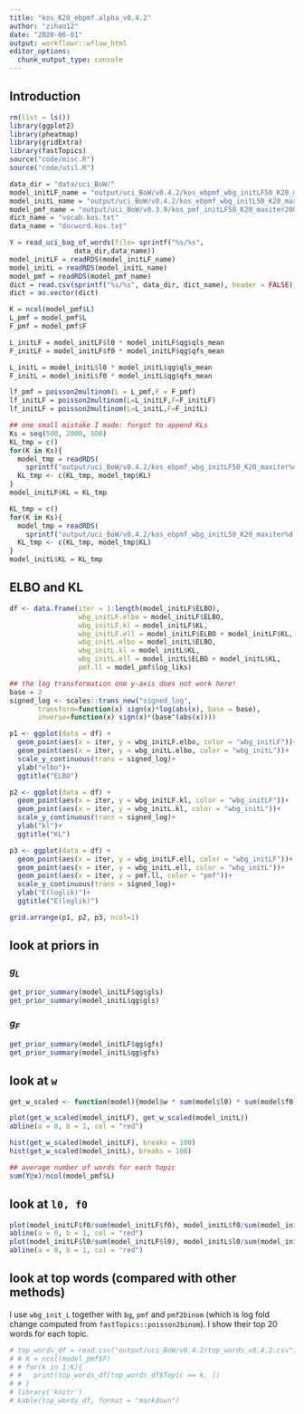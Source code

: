 ```yaml
---
title: "kos_K20_ebpmf.alpha_v0.4.2"
author: "zihao12"
date: "2020-06-01"
output: workflowr::wflow_html
editor_options:
  chunk_output_type: console
---
```


## Introduction

```r
rm(list = ls())
library(ggplot2)
library(pheatmap)
library(gridExtra)
library(fastTopics)
source("code/misc.R")
source("code/util.R")

data_dir = "data/uci_BoW/"
model_initLF_name = "output/uci_BoW/v0.4.2/kos_ebpmf_wbg_initLF50_K20_maxiter2000.Rds"
model_initL_name = "output/uci_BoW/v0.4.2/kos_ebpmf_wbg_initL50_K20_maxiter2000.Rds"
model_pmf_name = "output/uci_BoW/v0.3.9/kos_pmf_initLF50_K20_maxiter2000.Rds"
dict_name = "vocab.kos.txt"
data_name = "docword.kos.txt"

Y = read_uci_bag_of_words(file= sprintf("%s/%s",
			    data_dir,data_name))
model_initLF = readRDS(model_initLF_name)
model_initL = readRDS(model_initL_name)
model_pmf = readRDS(model_pmf_name)
dict = read.csv(sprintf("%s/%s", data_dir, dict_name), header = FALSE)[,1]
dict = as.vector(dict)

K = ncol(model_pmf$L)
L_pmf = model_pmf$L
F_pmf = model_pmf$F

L_initLF = model_initLF$l0 * model_initLF$qg$qls_mean
F_initLF = model_initLF$f0 * model_initLF$qg$qfs_mean

L_initL = model_initL$l0 * model_initL$qg$qls_mean
F_initL = model_initL$f0 * model_initL$qg$qfs_mean

lf_pmf = poisson2multinom(L = L_pmf,F = F_pmf)
lf_initLF = poisson2multinom(L=L_initLF,F=F_initLF)
lf_initLF = poisson2multinom(L=L_initL,F=F_initL)

## one small mistake I made: forgot to append KLs
Ks = seq(500, 2000, 500)
KL_tmp = c()
for(K in Ks){
  model_tmp = readRDS(
    sprintf("output/uci_BoW/v0.4.2/kos_ebpmf_wbg_initLF50_K20_maxiter%d.Rds", K))
  KL_tmp <- c(KL_tmp, model_tmp$KL)
}
model_initLF$KL = KL_tmp

KL_tmp = c()
for(K in Ks){
  model_tmp = readRDS(
    sprintf("output/uci_BoW/v0.4.2/kos_ebpmf_wbg_initL50_K20_maxiter%d.Rds", K))
  KL_tmp <- c(KL_tmp, model_tmp$KL)
}
model_initL$KL = KL_tmp
```


## ELBO and KL
```r
df <- data.frame(iter = 1:length(model_initLF$ELBO), 
                 wbg_initLF.elbo = model_initLF$ELBO,
                 wbg_initLF.kl = model_initLF$KL,
                 wbg_initLF.ell = model_initLF$ELBO + model_initLF$KL,
                 wbg_initL.elbo = model_initL$ELBO,
                 wbg_initL.kl = model_initL$KL,
                 wbg_initL.ell = model_initL$ELBO + model_initL$KL,
                 pmf.ll = model_pmf$log_liks)

## the log transformation onm y-axis does not work here!
base = 2
signed_log <- scales::trans_new("signed_log",
       transform=function(x) sign(x)*log(abs(x), base = base),
       inverse=function(x) sign(x)*(base^(abs(x))))

p1 <- ggplot(data = df) + 
  geom_point(aes(x = iter, y = wbg_initLF.elbo, color = "wbg_initLF"))+
  geom_point(aes(x = iter, y = wbg_initL.elbo, color = "wbg_initL"))+
  scale_y_continuous(trans = signed_log)+
  ylab("elbo")+
  ggtitle("ELBO")

p2 <- ggplot(data = df) + 
  geom_point(aes(x = iter, y = wbg_initLF.kl, color = "wbg_initLF"))+
  geom_point(aes(x = iter, y = wbg_initL.kl, color = "wbg_initL"))+
  scale_y_continuous(trans = signed_log)+
  ylab("kl")+
  ggtitle("KL")

p3 <- ggplot(data = df) + 
  geom_point(aes(x = iter, y = wbg_initLF.ell, color = "wbg_initLF"))+
  geom_point(aes(x = iter, y = wbg_initL.ell, color = "wbg_initL"))+
  geom_point(aes(x = iter, y = pmf.ll, color = "pmf"))+
  scale_y_continuous(trans = signed_log)+
  ylab("E(loglik)")+
  ggtitle("E(loglik)")

grid.arrange(p1, p2, p3, ncol=1)
```

## look at priors in 

### $g_L$
```r
get_prior_summary(model_initLF$qg$gls)
get_prior_summary(model_initL$qg$gls)
```

### $g_F$
```r
get_prior_summary(model_initLF$qg$gfs)
get_prior_summary(model_initL$qg$gfs)
```

## look at `w`
```r
get_w_scaled <- function(model){model$w * sum(model$l0) * sum(model$f0)}

plot(get_w_scaled(model_initLF), get_w_scaled(model_initL))
abline(a = 0, b = 1, col = "red")

hist(get_w_scaled(model_initLF), breaks = 100)
hist(get_w_scaled(model_initL), breaks = 100)

## average number of words for each topic
sum(Y@x)/ncol(model_pmf$L)
```

## look at `l0, f0`
```r
plot(model_initLF$f0/sum(model_initLF$f0), model_initL$f0/sum(model_initL$f0), log = "xy")
abline(a = 0, b = 1, col = "red")
plot(model_initLF$l0/sum(model_initLF$l0), model_initL$l0/sum(model_initL$l0), log = "xy")
abline(a = 0, b = 1, col = "red")
```


## look at top words (compared with other methods)
I use `wbg_init_L` together with `bg`, `pmf` and `pmf2binom` (which is log fold change computed from `fastTopics::poisson2binom`). I show their top 20 words for each topic. 
```r
# top_words_df = read.csv("output/uci_BoW/v0.4.2/top_words_v0.4.2.csv")
# # K = ncol(model_pmf$F)
# # for(k in 1:K){
# #   print(top_words_df[top_words_df$Topic == k, ])
# # }
# library('knitr')
# kable(top_words_df, format = "markdown")
```

